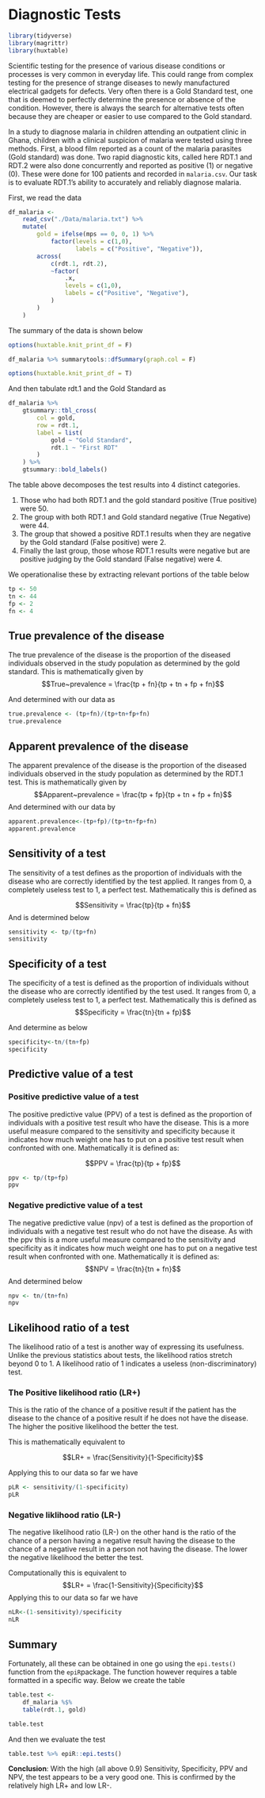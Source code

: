 
# Diagnostic Tests

```r
library(tidyverse)
library(magrittr)
library(huxtable)
```

Scientific testing for the presence of various disease conditions or processes 
is very common in everyday life. This could range from complex testing for 
the presence of strange diseases to newly manufactured electrical gadgets for 
defects. Very often there is a Gold Standard test, one that is deemed to 
perfectly determine the presence or absence of the condition. However, there is
always the search for alternative tests often because they are cheaper or easier 
to use compared to the Gold standard.

In a study to diagnose malaria in children attending an outpatient clinic in Ghana, children with a clinical suspicion of malaria were tested using three 
methods. First, a blood film reported as a count of the malaria parasites 
(Gold standard) was done. Two rapid diagnostic kits, called here RDT.1 and RDT.2 
were also done concurrently and reported as positive (1) or negative (0). These 
were done for 100 patients and recorded in `malaria.csv`. Our task is to 
evaluate RDT.1's ability to accurately and reliably diagnose malaria.

First, we read the data

```r
df_malaria <- 
    read_csv("./Data/malaria.txt") %>% 
    mutate(
        gold = ifelse(mps == 0, 0, 1) %>% 
            factor(levels = c(1,0),
                   labels = c("Positive", "Negative")),
        across(
            c(rdt.1, rdt.2), 
            ~factor(
                .x, 
                levels = c(1,0),
                labels = c("Positive", "Negative"),
            )
        )
    )
```

The summary of the data is shown below

```r
options(huxtable.knit_print_df = F)
```


```r
df_malaria %>% summarytools::dfSummary(graph.col = F)
```


```r
options(huxtable.knit_print_df = T)
```

And then tabulate rdt.1 and the Gold Standard as 

```r
df_malaria %>% 
    gtsummary::tbl_cross(
        col = gold,
        row = rdt.1,
        label = list(
            gold ~ "Gold Standard",
            rdt.1 ~ "First RDT"
        )
    ) %>% 
    gtsummary::bold_labels()
```

The table above decomposes the test results into 4 distinct categories.

1. Those who had both RDT.1 and the gold standard positive (True positive) were 50.
1. The group with both RDT.1 and Gold standard negative (True Negative) were 44.
1. The group that showed a positive RDT.1 results when they are negative by the Gold standard (False positive) were 2.
1. Finally the last group, those whose RDT.1 results were negative but are positive
judging by the Gold standard (False negative) were 4.

We operationalise these by extracting relevant portions of the table below

```r
tp <- 50
tn <- 44
fp <- 2
fn <- 4
```

## True prevalence of the disease
The true prevalence of the disease is the proportion of the diseased individuals 
observed in the study population as determined by the gold standard. This is 
mathematically given by
 $$True~prevalence = \frac{tp + fn}{tp + tn + fp + fn}$$


And determined with our data as

```r
true.prevalence <- (tp+fn)/(tp+tn+fp+fn)
true.prevalence
```

## Apparent prevalence of the disease
The apparent prevalence of the disease is the proportion of the diseased 
individuals observed in the study population as determined by the RDT.1 test. 
This is mathematically given by
 $$Apparent~prevalence = \frac{tp + fp}{tp + tn + fp + fn}$$
And determined with our data by
```r
apparent.prevalence<-(tp+fp)/(tp+tn+fp+fn)
apparent.prevalence
```

## Sensitivity of a test
The sensitivity of a test defines as the proportion of individuals with the 
disease who are correctly identified by the test applied. It ranges from 0, a completely useless test to 1, a perfect test. Mathematically this is defined as

$$Sensitivity = \frac{tp}{tp + fn}$$
And is determined below
```r
sensitivity <- tp/(tp+fn)
sensitivity
```

## Specificity of a test
The specificity of a test is defined as the proportion of individuals without the 
disease who are correctly identified by the test used. It ranges from 0, a 
completely useless test to 1, a perfect test. Mathematically this is defined as
$$Specificity = \frac{tn}{tn + fp}$$

And determine as below
```r
specificity<-tn/(tn+fp)
specificity
```

## Predictive value of a test
### Positive predictive value of a test
The positive predictive value (PPV) of a test is defined as the proportion of 
individuals with a positive test result who have the disease. This is a more 
useful measure compared to the sensitivity and specificity because it indicates 
how much weight one has to put on a positive test result when confronted with 
one. Mathematically it is defined as:

$$PPV = \frac{tp}{tp + fp}$$
```r
ppv <- tp/(tp+fp)
ppv
```

### Negative predictive value of a test
The negative predictive value (npv) of a test is defined as the proportion of 
individuals with a negative test result who do not have the disease. As with 
the ppv this is a more useful measure compared to the sensitivity and 
specificity as it indicates how much weight one has to put on a negative test 
result when confronted with one. Mathematically it is defined as:
$$NPV = \frac{tn}{tn + fn}$$
And determined below

```r
npv <- tn/(tn+fn)
npv
```


## Likelihood ratio of a test
The likelihood ratio of a test is another way of expressing its usefulness. 
Unlike the previous statistics about tests, the likelihood ratios stretch beyond 
0 to 1. A likelihood ratio of 1 indicates a useless (non-discriminatory) test.

### The Positive likelihood ratio (LR+) 
This is the ratio of the chance of a positive result if the patient has the 
disease to the chance of a positive result if he does not have the disease. The 
higher the positive likelihood the better the test.

This is mathematically equivalent to

$$LR+ = \frac{Sensitivity}{1-Specificity}$$

Applying this to our data so far we have

```r
pLR <- sensitivity/(1-specificity)
pLR
```

### Negative liklihood ratio (LR-)
The negative likelihood ratio (LR-) on the other hand is the ratio of the 
chance of a person having a negative result having the disease to the chance of 
a negative result in a person not having the disease. The lower the negative 
likelihood the better the test.

Computationally this is equivalent to
$$LR+ = \frac{1-Sensitivity}{Specificity}$$
Applying this to our data so far we have
```r
nLR<-(1-sensitivity)/specificity
nLR
```


## Summary
Fortunately, all these can be obtained in one go using the `epi.tests()` function 
from the `epiR`package. The function however requires a table formatted in a 
specific way. Below we create the table

```r
table.test <- 
    df_malaria %$%
    table(rdt.1, gold)

table.test
```

And then we evaluate the test

```r
table.test %>% epiR::epi.tests()
```

**Conclusion**: With the high (all above 0.9) Sensitivity, Specificity, PPV and 
NPV, the test appears to be a very good one. This is confirmed by the relatively 
high LR+ and low LR-.











